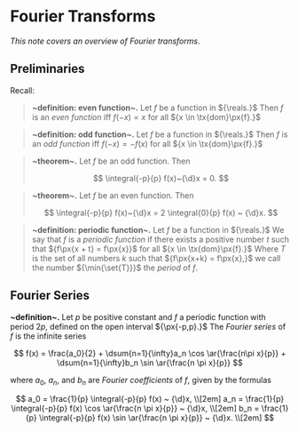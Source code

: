 # Fourier Transforms
_This note covers an overview of Fourier transforms_.

## Preliminaries
Recall:

> __~definition: even function~.__ Let ${f}$ be a function in ${\reals.}$ Then ${f}$ is an _even function_ iff ${f(-x) = x}$ for all ${x \in \tx{dom}\px{f}.}$


> __~definition: odd function~.__ Let ${f}$ be a function in ${\reals.}$ Then ${f}$ is an _odd function_ iff ${f(-x) = -f(x)}$ for all ${x \in \tx{dom}\px{f}.}$

> __~theorem~.__ Let ${f}$ be an odd function. Then
> 
> $$
> 	\integral{-p}{p} f(x)~{\d}x = 0.
> $$


> __~theorem~.__ Let ${f}$ be an even function. Then
> 
> $$
> 	\integral{-p}{p} f(x)~{\d}x = 2 \integral{0}{p} f(x) ~ {\d}x.
> $$

> __~definition: periodic function~.__ Let ${f}$ be a function in ${\reals.}$ We say that ${f}$ is a _periodic function_ if there exists a positive number ${t}$ such that ${f\px{x + t} = f\px{x}}$ for all ${x \in \tx{dom}\px{f}.}$ Where ${T}$ is the set of all numbers ${k}$ such that ${f\px{x+k} = f\px{x},}$ we call the number ${\min{\set{T}}}$ the _period_ of ${f.}$

## Fourier Series
__~definition~.__ Let ${p}$ be positive constant and ${f}$ a periodic function with period ${2p,}$ defined on the open interval ${\px{-p,p}.}$ The _Fourier series_ of ${f}$ is the infinite series

$$
	f(x) = \frac{a_0}{2} + \dsum{n=1}{\infty}a_n \cos \ar{\frac{n\pi x}{p}} 
	+ \dsum{n=1}{\infty}b_n \sin \ar{\frac{n \pi x}{p}}
$$

where ${a_0,}$ ${a_n,}$ and ${b_n}$ are _Fourier coefficients_ of ${f,}$  given by the formulas

$$
	a_0 = \frac{1}{p} \integral{-p}{p} f(x) ~ {\d}x, \\[2em]
	a_n = \frac{1}{p} \integral{-p}{p} f(x) \cos \ar{\frac{n \pi x}{p}} ~ {\d}x, \\[2em]
	b_n = \frac{1}{p} \integral{-p}{p} f(x) \sin \ar{\frac{n \pi x}{p}} ~ {\d}x. \\[2em]
$$